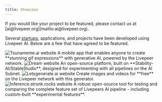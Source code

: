 ```yaml
---
title: Showcase
---
```


<Tip>
  If you would like your project to be featured, please contact us at
  [ai@livepeer.org](mailto:ai@livepeer.org).
</Tip>

Several
[startups](https://mirror.xyz/livepeer.eth/XcpTZyAkc40kdQMGHZ7prAO7gnB2S1y45iacMtdzrII),
applications, and projects have been developed using Livepeer AI. Below are a
few that have agreed to be featured.

<CardGroup cols={2}>
  <Card title="Tsunameme.ai" href="https://www.tsunameme.ai/">
    <img
      src="/images/ai/showcase/tsunameme_ai.png"
      alt="Tsunameme.ai website"
      noZoom
    />
    A mobile app that enables anyone to create **stunning gif expressions** with
    generative AI, powered by the Livepeer network.
  </Card>
  <Card
    title="Dream (by livepeer.cloud)"
    href="https://dream.livepeer.cloud/generate"
  >
    <img src="/images/ai/showcase/dream.png" alt="Dream website" noZoom />
    An open-source platform, built on **Stability-AI/StableStudio**, designed for
    experimenting with all pipelines on the AI Subnet.
  </Card>
  <Card title="Letsgenerate.ai" href="https://letsgenerate.ai">
    <img
      src="/images/ai/showcase/letsgenerate_ai.png"
      alt="Letsgenerate.ai website"
      noZoom
    />
    Create images and videos for **free** on the Livepeer network with this generator.
  </Card>
  <Card title="Inference.stronk.rocks" href="https://inference.stronk.rocks">
    <img
      src="/images/ai/showcase/inference_stronk_rocks.png"
      alt="Inference.stronk.rocks website"
      noZoom
    />
    A robust open-source tool for testing and comparing the complete feature set
    of Livepeers AI pipeline - including custom-built **experimental features**.
  </Card>
</CardGroup>
